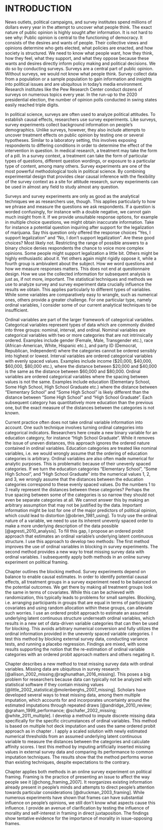 # INTRODUCTION {#intro}

News outlets, political campaigns, and survey institutes spend millions of dollars every year in the attempt to uncover what people think. The exact nature of public opinion is highly sought after information. It is not hard to see why: Public opinion is central to the functioning of democracy. It consists of the desires and wants of people. Their collective views and opinions determine who gets elected, what policies are enacted, and how society is structured. We need to know what people want, how they think, how they feel, what they support, and what they oppose because these wants and desires directly inform policy making and political decisions. We do so by conducting surveys. Surveys are a central part of public opinion. Without surveys, we would not know what people think. Survey collect data from a population or a sample population to gain information and insights into political issues and are ubiquitous in today's media environment. Research institutes like the Pew Research Center conduct dozens of surveys on numerous topics every year. In the run-up to the 2020 presidential election, the number of opinion polls conducted in swing states easily reached triple digits.

In political science, surveys are often used to analyze political attitudes. To establish causal effects, researchers use survey experiments. Like surveys, survey experiments collect background information on people's demographics. Unlike surveys, however, they also include attempts to uncover treatment effects on public opinion by testing one or several hypotheses. Similar to a laboratory setting, this involves exposing respondents to differing conditions in order to determine the effect of the intervention in question. In medical research, a treatment may take the form of a pill. In a survey context, a treatment can take the form of particular types of questions, different question wordings, or exposure to a particular type of content, among many others. Survey experiments are one of the most powerful methodological tools in political science. By combining experimental design that provides clear causal inference with the flexibility of the survey context as a site for attitude research, survey experiments can be used in almost any field to study almost any question. 

Surveys and survey experiments are only as good as the analytical techniques we as researchers use, though. This applies particularly to how we phrase and measure the questions we ask respondents. If a question is worded confusingly, for instance with a double negative, we cannot gain much insight from it. If we provide unsuitable response options, for example in multiple choice questions, we might obtain inaccurate information. Take for instance a potential question inquiring after support for the legalization of marijuana. Say this question only offered the response choices "Yes, I support legalization" and "No, I don't support legalization". Are these good choices? Most likely not. Restricting the range of possible answers to a binary choice denies respondents the chance to voice more complex opinions. Some people might support legalization a little bit. Others might be highly enthusiastic about it. Yet others again might rigidly oppose it, while a fourth group is ambivalent about the subject. How we word questions and how we measure responses matters. This does not end at questionnaire design. How we use the collected information for subsequent analysis is just as, if not more, important. The statistical techniques and methods we use to analyze survey and survey experiment data crucially influence the results we obtain. This applies particularly to different types of variables. While some variables are comparatively easy to wrangle, such as numerical ones, others provide a greater challenge. For one particular type, namely ordinal variables, I consider some of our current analytical techniques to be insufficient.

Ordinal variables are part of the larger framework of categorical variables. Categorical variables represent types of data which are commonly divided into three groups: nominal, interval, and ordinal. Nominal variables are categorical variables with two or more categories that are not intrinsically ordered. Examples include gender (Female, Male, Transgender etc.), race (African-American, White, Hispanic etc.), and party ID (Democrat, Republican, Independent) where the categories cannot be ordered sensibly into highest or lowest. Interval variables are ordered categorical variables with evenly spaced values. Examples include income (\$20,000, \$40,000, \$60,000, \$80,000 etc.), where the distance between \$20,000 and \$40,000 is the same as the distance between \$60,000 and \$80,000. Ordinal variables are ordered categorical variables where the spacing between values is not the same. Examples include education (Elementary School, Some High School, High School Graduate etc.) where the distance between "Elementary School" and "Some High School" is likely different than the distance between "Some High School" and "High School Graduate". Each subsequent category has quantitatively more education than the previous one, but the exact measure of the distances between the categories is not known.  

Current practice often does not take ordinal variable information into account. One such technique involves turning ordinal categories into categorical indicators. Researchers here create a new binary variable for an education category, for instance "High School Graduate". While it removes the issue of uneven distances, this approach ignores the ordered nature contained in ordinal variables. Education categories are treated like nominal variables, i.e. we would wrongly assume that the ordering of education categories is arbitrary. Ordinal variables are also often made numerical for analytic purposes. This is problematic because of their unevenly spaced categories. If we turn the education categories "Elementary School", "Some High School", and "High School Graduate" into the numerical values 1, 2, and 3, we wrongly assume that the distances between the education categories correspond to these evenly spaced values. Do the numbers 1 to 3 really represent the distances between these categories? Perhaps the true spacing between some of the categories is so narrow they should not even be separate categories at all. We cannot answer this by making an arbitrary assumption that may not be justified by the data. Important information might be lost for one of the major predictors of political opinion, which could lead to distortion [@obrien_1981_using]. To truly use the ordinal nature of a variable, we need to use its inherent unevenly spaced order to make a more underlying description of the data possible [@agresti_2010_analysis]. To fill this gap, I propose an ordered probit approach that estimates an ordinal variable's underlying latent continuous structure. I use this approach to develop two methods: The first method improves the use of ordinal variables in blocking in survey experiments. The second method provides a new way to treat missing survey data with ordinal variables. I subsequently apply both methods in an online survey experiment on political framing.

Chapter \ref{ordblock} outlines the blocking method. Survey experiments depend on balance to enable causal estimates. In order to identify potential causal effects, all treatment groups in a survey experiment need to be balanced on the potential outcomes. We get there by making all treatment groups look the same in terms of covariates. While this can be achieved with randomization, this typically leads to problems for small samples. Blocking, i.e. arranging participants in groups that are equal in terms of participants' covariates and using random allocation within these groups, can alleviate such worries. I use an ordered probit approach to estimate an assumed underlying latent continuous structure underneath ordinal variables, which results in a new set of data-driven variable categories that can then be used for blocking. This avoids arbitrary numerical conversion and fully utilizes the ordinal information provided in the unevenly spaced variable categories. I test this method by blocking external survey data, conducting variance tests, and running a placebo regression. Findings are mixed, with some results supporting the notion that the re-estimation of ordinal variable categories with an ordered probit approach matters and others negating it.

Chapter \ref{ordmiss} describes a new method to treat missing survey data with ordinal variables. Missing data are ubiquitous in survey research [@allison_2002_missing;@raghunathan_2016_missing]. This poses a big problem for researchers because data can typically not be analyzed with statistical software if they contain missing values [@little_2002_statistical;@molenberghs_2007_missing]. Scholars have developed several ways to treat missing data, among them multiple imputation, which accounts for and incorporates uncertainty around the estimated imputations through repeated draws [@andridge_2010_review; @graham_1999_performance; @schafer_2002_missing; @white_2011_multiple]. I develop a method to impute discrete missing data specifically for the specific circumstances of ordinal variables. This method is based on multiple hot deck imputation and uses the same ordered probit approach as in chapter \ref{ordblock}. I apply a scaled solution with newly estimated numerical thresholds from an assumed underlying latent continuous variable to measure the distances between the categories and calculate affinity scores. I test this method by imputing artificially inserted missing values in external survey data and comparing its performance to common imputation techniques. The results show that the method performs worse than existing techniques, despite expectations to the contrary. 

Chapter \ref{framing} applies both methods in an online survey experiment on political framing. Framing is the practice of presenting an issue to affect the way people see it [@chong_framing_2007]. It reorganizes existing information already present in people's minds and attempts to direct people's attention towards particular considerations [@druckman_2003_framing]. While numerous experiments have shown that frames can have substantial influence on people's opinions, we still don't know what aspects cause this influence. I provide an avenue of clarification by testing the influence of morality and self-interest in framing in direct juxtaposition. The findings show tentative evidence for the importance of morality in issue-opposing frames.








